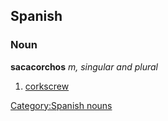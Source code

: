 == Spanish == 
=== Noun === 
'''sacacorchos''' ''m, singular and plural'' 
# [[corkscrew]] 
[[Category:Spanish nouns]]